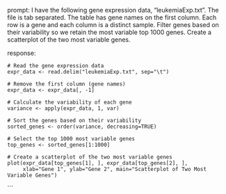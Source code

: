 prompt:
I have the following gene expression data, "leukemiaExp.txt". The file is tab separated. The table has gene names on the first column. Each row is a gene and each column is a distinct sample. Filter genes based on their variability so we retain the most variable top 1000 genes. Create a scatterplot of the two most variable genes.

response:
```
# Read the gene expression data
expr_data <- read.delim("leukemiaExp.txt", sep="\t")

# Remove the first column (gene names)
expr_data <- expr_data[, -1]

# Calculate the variability of each gene
variance <- apply(expr_data, 1, var)

# Sort the genes based on their variability
sorted_genes <- order(variance, decreasing=TRUE)

# Select the top 1000 most variable genes
top_genes <- sorted_genes[1:1000]

# Create a scatterplot of the two most variable genes
plot(expr_data[top_genes[1], ], expr_data[top_genes[2], ], 
     xlab="Gene 1", ylab="Gene 2", main="Scatterplot of Two Most Variable Genes")
```
```
